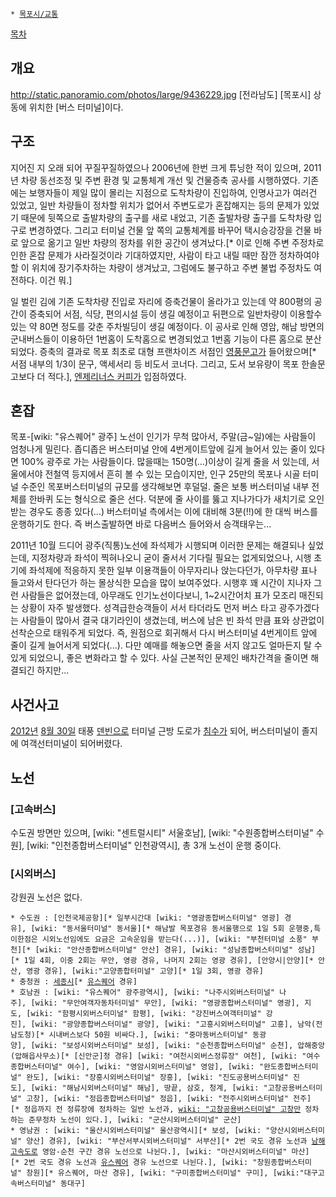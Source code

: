  * [[목포시/교통]]

[[목차]]
== 개요 ==

http://static.panoramio.com/photos/large/9436229.jpg
[전라남도] [목포시] 상동에 위치한 [버스 터미널]이다.

== 구조 ==
지어진 지 오래 되어 꾸질꾸질하였으나 2006년에 한번 크게 튜닝한 적이 있으며, 2011년 차량 동선조정 및 주변 환경 및 교통체계 개선 및 건물증축 공사를 시행하였다. 기존에는 보행자들이 제일 많이 몰리는 지점으로 도착차량이 진입하여, 인명사고가 여러건 있었고, 일반 차량들이 정차할 위치가 없어서 주변도로가 혼잡해지는 등의 문제가 있었기 때문에 뒷쪽으로 출발차량의 출구를 새로 내었고, 기존 출발차량 출구를 도착차량 입구로 변경하였다. 그리고 터미널 건물 앞 쪽의 교통체계를 바꾸어 택시승강장을 건물 바로 앞으로 옮기고 일반 차량의 정차를 위한 공간이 생겨났다.[* 이로 인해 주변 주정차로 인한 혼잡 문제가 사라질것이라 기대하였지만, 사람이 타고 내릴 때만 잠깐 정차하여야할 이 위치에 장기주차하는 차량이 생겨났고, 그럼에도 불구하고 주변 불법 주정차도 여전하다. 이건 뭐.] 

일 벌린 김에 기존 도착차량 진입로 자리에 증축건물이 올라가고 있는데 약 800평의 공간이 증축되어 서점, 식당, 편의시설 등이 생길 예정이고 뒤편으로 일반차량이 이용할수 있는 약 80면 정도를 갖춘 주차빌딩이 생길 예정이다. 이 공사로 인해 영암, 해남 방면의 군내버스들이 이용하던 1번홈이 도착홈으로 변경되었고 1번홈 기능이 다른 홈으로 분산되었다. 증축의 결과로 목포 최초로 대형 프랜차이즈 서점인 [[영풍문고]]가 들어왔으며[* 서점 내부의 1/3이 문구, 액세서리 등 비도서 코너다. 그리고, 도서 보유량이 목포 한솔문고보다 더 적다.], [[엔제리너스 커피]]가 입점하였다.

== 혼잡 ==
목포-[wiki: "유스퀘어" 광주] 노선이 인기가 무척 많아서, 주말(금~일)에는 사람들이 엄청나게 밀린다. 좁디좁은 버스터미널 안에 4번게이트앞에 길게 늘어서 있는 줄이 있다면 100% 광주로 가는 사람들이다. 많을때는 150명(...)이상이 길게 줄을 서 있는데, 서울에서야 전철역 등지에서 흔히 볼 수 있는 모습이지만, 인구 25만의 목포나 시골 터미널 수준인 목포버스터미널의 규모를 생각해보면 후덜덜. 줄은 보통 버스터미널 내부 전체를 한바퀴 도는 형식으로 줄은 선다. 덕분에 줄 사이를 뚫고 지나가다가 새치기로 오인받는 경우도 종종 있다(...) 버스터미널 측에서는 이에 대비해 3분(!!)에 한 대씩 버스를 운행하기도 한다. 즉 버스출발하면 바로 다음버스 들어와서 승객태우는...

2011년 10월 드디어 광주(직통)노선에 좌석제가 시행되며 이러한 문제는 해결되나 싶었는데, 지정차량과 좌석이 찍혀나오니 굳이 줄서서 기다릴 필요는 없게되었으나, 시행 초기에 좌석제에 적응하지 못한 일부 이용객들이 아무자리나 앉는다던가, 아무차량 표나 들고와서 탄다던가 하는 몰상식한 모습을 많이 보여주었다. 시행후 꽤 시간이 지나자 그런 사람들은 없어졌는데, 아무래도 인기노선이다보니, 1~2시간어치 표가 모조리 매진되는 상황이 자주 발생했다. 성격급한승객들이 서서 타더라도 먼저 버스 타고 광주가겠다는 사람들이 많아서 결국 대기라인이 생겼는데, 버스에 남은 빈 좌석 만큼 표와 상관없이 선착순으로 태워주게 되었다. 즉, 원점으로 회귀해서 다시 버스터미널 4번게이트 앞에 줄이 길게 늘어서게 되었다(...). 다만 예매를 해놓으면 줄을 서지 않고도 얼마든지 탈 수 있게 되었으니, 좋은 변화라고 할 수 있다. 사실 근본적인 문제인 배차간격을 줄이면 해결되긴 하지만...

== 사건사고 ==
[[2012년]] [[8월 30일]] 태풍 [[덴빈]]으로 터미널 근방 도로가 [[침수]]가 되어, 버스터미널이 졸지에 여객선터미널이 되어버렸다.

== 노선 ==
=== [고속버스] ===
수도권 방면만 있으며, [wiki: "센트럴시티" 서울호남], [wiki: "수원종합버스터미널" 수원], [wiki: "인천종합버스터미널" 인천광역시], 총 3개 노선이 운행 중이다.

=== [시외버스] ===
강원권 노선은 없다.

 * 수도권 : [인천국제공항][* 일부시간대 [wiki: "영광종합버스터미널" 영광] 경유], [wiki: "동서울터미널" 동서울][* 해남발 목포경유 동서울행으로 1일 5회 운행중,특이한점은 시외노선임에도 요금은 고속운임을 받는다(...)], [wiki: "부천터미널 소풍" 부천][* [wiki: "안산종합버스터미널" 안산] 경유], [wiki: "성남종합버스터미널" 성남][* 1일 4회, 이중 2회는 무안, 영광 경유, 나머지 2회는 영광 경유], [안양시|안양][* 안산, 영광 경유], [wiki:"고양종합터미널" 고양][* 1일 3회, 영광 경유]
 * 충청권 : [[세종고속시외버스터미널|세종시]][* [[유스퀘어]] 경유]
 * 호남권 : [wiki: "유스퀘어" 광주광역시], [wiki: "나주시외버스터미널" 나주], [wiki: "무안여객자동차터미널" 무안], [wiki: "영광종합버스터미널" 영광], 지도, [wiki: "함평시외버스터미널" 함평], [wiki: "강진버스여객터미널" 강진], [wiki: "광양종합버스터미널" 광양], [wiki: "고흥시외버스터미널" 고흥], 남악(전남도청)[* 시내버스보다 50원 비싸다.], [wiki: "중마동버스터미널" 동광양], [wiki: "보성시외버스터미널" 보성], [wiki: "순천종합버스터미널" 순천], 압해중앙(압해읍사무소)[* [신안군]청 경유] [wiki: "여천시외버스정류장" 여천], [wiki: "여수종합버스터미널" 여수], [wiki: "영암시외버스터미널" 영암], [wiki: "완도종합버스터미널" 완도], [wiki: "장흥시외버스터미널" 장흥], [wiki: "진도공용버스터미널" 진도], [wiki: "해남시외버스터미널" 해남], 땅끝, 삼호, 청계, [wiki: "고창공용버스터미널" 고창], [wiki: "정읍종합버스터미널" 정읍], [wiki: "전주시외버스터미널" 전주][* 정읍까지 전 정류장에 정차하는 일반 노선과, [[wiki: "고창공용버스터미널" 고창]]만 정차하는 준무정차 노선이 있다.], [wiki: "군산시외버스터미널" 군산] 
 * 영남권 : [wiki: "울산시외버스터미널" 울산광역시][* 보성, [wiki: "양산시외버스터미널" 양산] 경유], [wiki: "부산서부시외버스터미널" 서부산][* 2번 국도 경유 노선과 [[남해고속도로]] 영암-순천 구간 경유 노선으로 나뉜다.], [wiki: "마산시외버스터미널" 마산][* 2번 국도 경유 노선과 [[유스퀘어]] 경유 노선으로 나뉜다.], [wiki: "창원종합버스터미널" 창원][* 유스퀘어, 마산 경유], [wiki: "구미종합버스터미널" 구미], [wiki:"대구고속버스터미널" 동대구]
